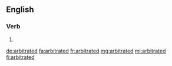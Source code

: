 ==English==

===Verb===
{{head|en|verb form}}

# {{en-past of|arbitrate}}

[[de:arbitrated]]
[[fa:arbitrated]]
[[fr:arbitrated]]
[[mg:arbitrated]]
[[ml:arbitrated]]
[[fi:arbitrated]]